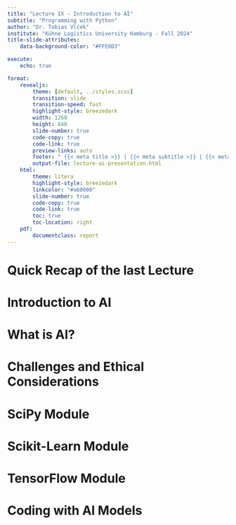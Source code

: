 ```yaml
---
title: "Lecture IX - Introduction to AI"
subtitle: "Programming with Python"
author: "Dr. Tobias Vlćek"
institute: "Kühne Logistics University Hamburg - Fall 2024"
title-slide-attributes:
    data-background-color: "#FFE0D3"

execute:
    echo: true

format:
    revealjs:
        theme: [default, ../styles.scss]
        transition: slide
        transition-speed: fast
        highlight-style: breezedark
        width: 1260
        height: 840
        slide-number: true
        code-copy: true
        code-link: true
        preview-links: auto
        footer: " {{< meta title >}} | {{< meta subtitle >}} | {{< meta author >}} | [Home](lecture-ai.qmd)"
        output-file: lecture-ai-presentation.html
    html:
        theme: litera
        highlight-style: breezedark
        linkcolor: "#a60000"
        slide-number: true
        code-copy: true
        code-link: true
        toc: true
        toc-location: right
    pdf: 
        documentclass: report
---
```


# [Quick Recap of the last Lecture]{.flow} {.title} 

# [Introduction to AI]{.flow} {.title}

# [What is AI?]{.flow} {.title}

# [Challenges and Ethical Considerations]{.flow} {.title}

# [SciPy Module]{.flow} {.title}

# [Scikit-Learn Module]{.flow} {.title}

# [TensorFlow Module]{.flow} {.title}

# [Coding with AI Models]{.flow} {.title}

